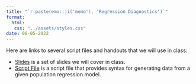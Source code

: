 ```yaml
---
title: "`r paste(emo::ji('memo'), 'Regression Diagnostics')`"
format:
  html:
   css: "../assets/styles.css"
date: 08-05-2022
---
```



Here are links to several script files and handouts that we will use in class:

- [Slides](../files/07-regression-diagnostics.pdf) is a set of slides we will cover in class.
- [Script File](../scripts/07-regression-diagnostics.R) is a script file that provides syntax for generating data from a given population regression model.






